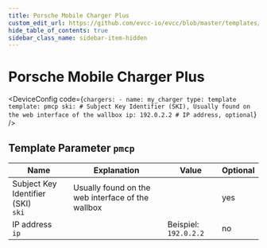 ```yaml
---
title: Porsche Mobile Charger Plus
custom_edit_url: https://github.com/evcc-io/evcc/blob/master/templates/definition/charger/pmcp.yaml
hide_table_of_contents: true
sidebar_class_name: sidebar-item-hidden
---
```



# Porsche Mobile Charger Plus

<div className="device-detail-container">
  <div className="device-detail-content">
    <DeviceFeatures features="eebus" />

<DeviceConfig code={`chargers:
    - name: my_charger
      type: template
      template: pmcp
      ski: # Subject Key Identifier (SKI), Usually found on the web interface of the wallbox
      ip: 192.0.2.2 # IP address, optional`}  />
  </div>
  <div className="device-detail-icon">
    <evcc-icon
      type="charger"
      name="porsche-mobile-charger-plus"
      size="400px"
      alt="Porsche Mobile Charger Plus"
      className="device-detail-icon-img"
    ></evcc-icon>
  </div>
</div>

## Template Parameter `pmcp`

| Name | Explanation | Value | Optional |
|-----------|-------------|-------|----------|
| Subject Key Identifier (SKI)<br/>`ski` | Usually found on the web interface of the wallbox |  | yes |
| IP address<br/>`ip` |  | Beispiel: `192.0.2.2` | no |

